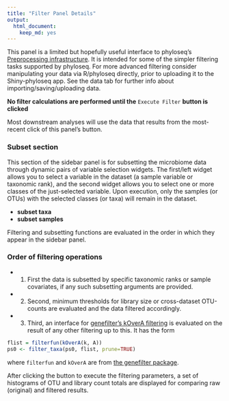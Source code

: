 ```yaml
---
title: "Filter Panel Details"
output:
  html_document:
    keep_md: yes
---
```


This panel is a limited but hopefully useful interface
to phyloseq's [Preprocessing infrastructure](http://joey711.github.io/phyloseq/preprocess.html).
It is intended for some of the simpler filtering tasks supported by phyloseq.
For more advanced filtering consider manipulating your data
via R/phyloseq directly, prior to uploading it to the Shiny-phyloseq app.
See the data tab for further info about importing/saving/uploading data. 

**No filter calculations are performed until the** `Execute Filter` **button is clicked**

Most downstream analyses will use the data 
that results from the most-recent click of this panel's button.

### Subset section

This section of the sidebar panel 
is for subsetting the microbiome data
through dynamic pairs of variable selection widgets.
The first/left widget allows you to select a variable in the dataset
(a sample variable or taxonomic rank),
and the second widget allows you to select 
one or more classes of the just-selected variable.
Upon execution, only the samples (or OTUs) 
with the selected classes (or taxa) 
will remain in the dataset.

- **subset taxa**
- **subset samples**

Filtering and subsetting functions are evaluated
in the order in which they appear in the sidebar panel.

### Order of filtering operations

- (1) First the data is subsetted 
by specific taxonomic ranks or sample covariates,
if any such subsetting arguments are provided.
- (2) Second, minimum thresholds for 
library size or cross-dataset OTU-counts
are evaluated and the data filtered accordingly.
- (3) Third, an interface for [genefilter's kOverA filtering](http://www.bioconductor.org/packages/release/bioc/manuals/genefilter/man/genefilter.pdf)
is evaluated on the result of any other filtering up to this. It has the form
```r
flist = filterfun(kOverA(k, A))
ps0 <- filter_taxa(ps0, flist, prune=TRUE)
```
where `filterfun` and `kOverA` are from [the genefilter package](http://www.bioconductor.org/packages/release/bioc/html/genefilter.html).

After clicking the button to execute the filtering parameters,
a set of histograms of OTU and library count totals are displayed
for comparing raw (original) and filtered results.

